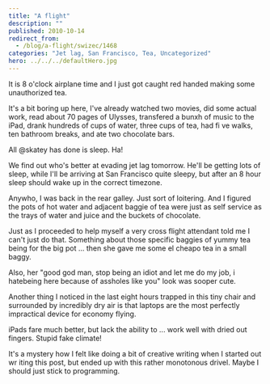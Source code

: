 ```yaml
---
title: "A flight"
description: ""
published: 2010-10-14
redirect_from:
  - /blog/a-flight/swizec/1468
categories: "Jet lag, San Francisco, Tea, Uncategorized"
hero: ../../../defaultHero.jpg
---
```


It is 8 o'clock airplane time and I just got caught red handed making some unauthorized tea.

It's a bit boring up here, I've already watched two movies, did some actual work, read about 70 pages of Ulysses, transfered a bunxh of music to the iPad, drank hundreds of cups of water, three cups of tea, had fi ve walks, ten bathroom breaks, and ate two chocolate bars.

All @skatey has done is sleep. Ha!

We find out who's better at evading jet lag tomorrow. He'll be getting lots of sleep, while I'll be arriving at San Francisco quite sleepy, but after an 8 hour sleep should wake up in the correct timezone.

Anywho, I was back in the rear galley. Just sort of loitering. And I figured the pots of hot water and adjacent baggie of tea were just as self service as the trays of water and juice and the buckets of chocolate.

Just as I proceeded to help myself a very cross flight attendant told me I can't just do that. Something about those specific baggies of yummy tea being for the big pot ... then she gave me some el cheapo tea in a small baggy.

Also, her "good god man, stop being an idiot and let me do my job, i hatebeing here because of assholes like you" look was sooper cute.

Another thing I noticed in the last eight hours trapped in this tiny chair and surrounded by incredibly dry air is that laptops are the most perfectly impractical device for economy flying.

iPads fare much better, but lack the ability to ... work well with dried out fingers. Stupid fake climate!

It's a mystery how I felt like doing a bit of creative writing when I started out wr iting this post, but ended up with this rather monotonous drivel. Maybe I should just stick to programming.
